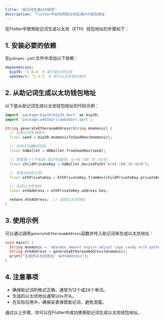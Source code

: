 ```yaml
---
title: '助记词生成eth钱包'
description: 'flutter中如何用助记词生成eth钱包地址'
---
```

在Flutter中使用助记词生成以太坊（ETH）钱包地址的步骤如下：

## 1. 安装必要的依赖

在`pubspec.yaml`文件中添加以下依赖：

```yaml
dependencies:
  bip39: ^2.0.0  # 用于助记词生成
  web3dart: ^2.3.5  # 用于以太坊相关操作
```

## 2. 从助记词生成以太坊钱包地址

以下是从助记词生成以太坊钱包地址的代码示例：

```dart
import 'package:bip39/bip39.dart' as bip39;
import 'package:web3dart/web3dart.dart';

String generateEthereumAddress(String mnemonic) {
  // 从助记词生成种子
  final seed = bip39.mnemonicToSeedHex(mnemonic);

  // 从种子创建HD钱包
  final hdWallet = HDWallet.fromSeedHex(seed);

  // 获取第一个子私钥（BIP44路径: m/44'/60'/0'/0/0）
  final childPrivateKey = hdWallet.derivePath("m/44'/60'/0'/0/0");

  // 获取对应的公钥
  final ethPrivateKey = EthPrivateKey.fromHex(childPrivateKey.privateKey);

  // 生成以太坊地址
  final ethAddress = ethPrivateKey.address.hex;

  return ethAddress;  // 返回以太坊地址
}
```

## 3. 使用示例

可以通过调用`generateEthereumAddress`函数并传入助记词来生成以太坊地址：

```dart
void main() {
  String mnemonic = "abandon amount expire adjust cage candy arch gather drum buyer enemy junior assume";  // 替换为实际助记词
  String ethAddress = generateEthereumAddress(mnemonic);
  print("生成的以太坊地址: $ethAddress");
}
```

## 4. 注意事项

- 确保助记词的格式正确，通常为12个或24个单词。
- 生成的以太坊地址通常以`0x`开头。
- 在实际应用中，确保妥善保管助记词，避免泄露。

通过以上步骤，你可以在Flutter中成功使用助记词生成以太坊钱包地址。
